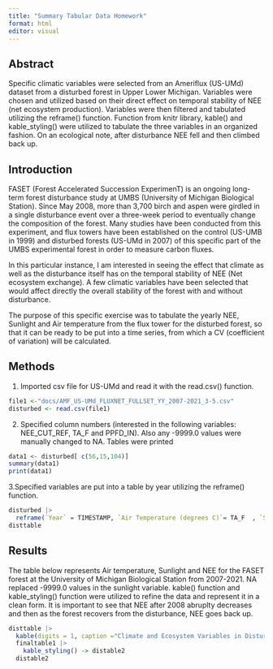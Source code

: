 ```yaml
---
title: "Summary Tabular Data Homework"
format: html
editor: visual
---
```


## Abstract

Specific climatic variables were selected from an Ameriflux (US-UMd) dataset from a disturbed forest in Upper Lower Michigan. Variables were chosen and utilized based on their direct effect on temporal stability of NEE (net ecosystem production). Variables were then filtered and tabulated utilizing the reframe() function. Function from knitr library, kable() and kable_styling() were utilized to tabulate the three variables in an organized fashion. On an ecological note, after disturbance NEE fell and then climbed back up.

## Introduction

FASET (Forest Accelerated Succession ExperimenT) is an ongoing long-term forest disturbance study at UMBS (University of Michigan Biological Station). Since May 2008, more than 3,700 birch and aspen were girdled in a single disturbance event over a three-week period to eventually change the composition of the forest. Many studies have been conducted from this experiment, and flux towers have been established on the control (US-UMB in 1999) and disturbed forests (US-UMd in 2007) of this specific part of the UMBS experimental forest in order to measure carbon fluxes.

In this particular instance, I am interested in seeing the effect that climate as well as the disturbance itself has on the temporal stability of NEE (Net ecosystem exchange). A few climatic variables have been selected that would affect directly the overall stability of the forest with and without disturbance.

The purpose of this specific exercise was to tabulate the yearly NEE, Sunlight and Air temperature from the flux tower for the disturbed forest, so that it can be ready to be put into a time series, from which a CV (coefficient of variation) will be calculated.

## Methods

1.  Imported csv file for US-UMd and read it with the read.csv() function.

```r
file1 <-"docs/AMF_US-UMd_FLUXNET_FULLSET_YY_2007-2021_3-5.csv"
disturbed <- read.csv(file1)
```

2.  Specified column numbers (interested in the following variables: NEE_CUT_REF, TA_F and PPFD_IN). Also any -9999.0 values were manually changed to NA. Tables were printed

```r
data1 <- disturbed[ c(56,15,104)]
summary(data1) 
print(data1)
```

3.Specified variables are put into a table by year utilizing the reframe() function.

```r
disturbed |>
  reframe(`Year` = TIMESTAMP, `Air Temperature (degrees C)`= TA_F  , `Sunlight (umolphoton/m^2/s)`= PPFD_IN, `Net Ecosystem Exchange (gC/m^2/yr`= NEE_CUT_REF ) -> disttable
disttable
```

## Results

The table below represents Air temperature, Sunlight and NEE for the FASET forest at the University of Michigan Biological Station from 2007-2021. NA replaced -9999.0 values in the sunlight variable. kable() function and kable_styling() function were utilized to refine the data and represent it in a clean form. It is important to see that NEE after 2008 abruplty decreases and then as the forest recovers from the disturbance, NEE goes back up.

```r
disttable |>
  kable(digits = 1, caption ="Climate and Ecosystem Variables in Disturbed Forest") -> finaltable1
  finaltable1 |>
    kable_styling() -> distable2
  distable2
```
